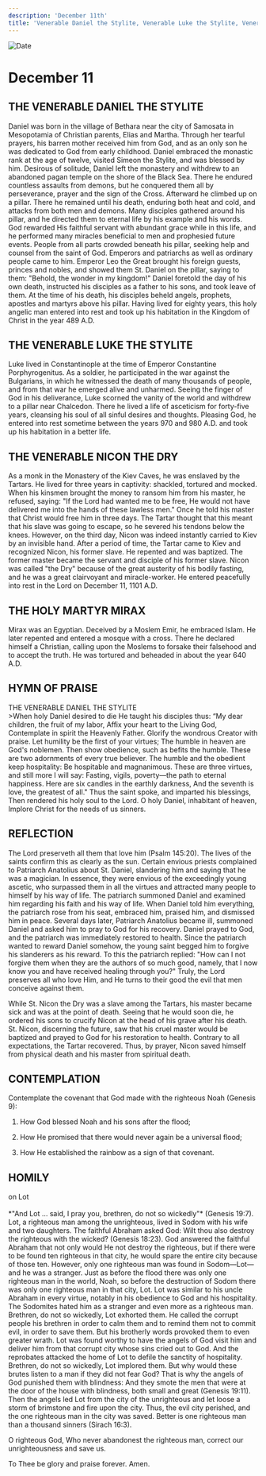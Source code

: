 ```yaml
---
description: 'December 11th'
title: 'Venerable Daniel the Stylite, Venerable Luke the Stylite, Venerable Nicon the Dry, Holy Martyr Mirax'
---
```


<CustomPaginator />
<RunningHead />

<Image src="/title-imprint.png" height={68} width={50} alt="Date" className="title-imprint"/>

# <div id="date">December <Image className="four-dot" src="/four-dot.png" height={15} width={15} alt="" />11</div>

## THE VENERABLE DANIEL THE STYLITE

Daniel was born in the village of Bethara near the city of Samosata in Mesopotamia of Christian parents, Elias and Martha. Through her tearful prayers, his barren mother received him from God, and as an only son he was dedicated to God from early childhood. Daniel embraced the monastic rank at the age of twelve, visited Simeon the Stylite, and was blessed by him. Desirous of solitude, Daniel left the monastery and withdrew to an abandoned pagan temple on the shore of the Black Sea. There he endured countless assaults from demons, but he conquered them all by perseverance, prayer and the sign of the Cross. Afterward he climbed up on a pillar. There he remained until his death, enduring both heat and cold, and attacks from both men and demons. Many disciples gathered around his pillar, and he directed them to eternal life by his example and his words. God rewarded His faithful servant with abundant grace while in this life, and he performed many miracles beneficial to men and prophesied future events. People from all parts crowded beneath his pillar, seeking help and counsel from the saint of God. Emperors and patriarchs as well as ordinary people came to him. Emperor Leo the Great brought his foreign guests, princes and nobles, and showed them St. Daniel on the pillar, saying to them: "Behold, the wonder in my kingdom!" Daniel foretold the day of his own death, instructed his disciples as a father to his sons, and took leave of them. At the time of his death, his disciples beheld angels, prophets, apostles and martyrs above his pillar. Having lived for eighty years, this holy angelic man entered into rest and took up his habitation in the Kingdom of Christ in the year 489 A.D.

## THE VENERABLE LUKE THE STYLITE

Luke lived in Constantinople at the time of Emperor Constantine Porphyrogenitus. As a soldier, he participated in the war against the Bulgarians, in which he witnessed the death of many thousands of people, and from that war he emerged alive and unharmed. Seeing the finger of God in his deliverance, Luke scorned the vanity of the world and withdrew to a pillar near Chalcedon. There he lived a life of asceticism for forty-five years, cleansing his soul of all sinful desires and thoughts. Pleasing God, he entered into rest sometime between the years 970 and 980 A.D. and took up his habitation in a better life.

## THE VENERABLE NICON THE DRY

As a monk in the Monastery of the Kiev Caves, he was enslaved by the Tartars. He lived for three years in captivity: shackled, tortured and mocked. When his kinsmen brought the money to ransom him from his master, he refused, saying: "If the Lord had wanted me to be free, He would not have delivered me into the hands of these lawless men." Once he told his master that Christ would free him in three days. The Tartar thought that this meant that his slave was going to escape, so he severed his tendons below the knees. However, on the third day, Nicon was indeed instantly carried to Kiev by an invisible hand. After a period of time, the Tartar came to Kiev and recognized Nicon, his former slave. He repented and was baptized. The former master became the servant and disciple of his former slave. Nicon was called "the Dry" because of the great austerity of his bodily fasting, and he was a great clairvoyant and miracle-worker. He entered peacefully into rest in the Lord on December 11, 1101 A.D.

## THE HOLY MARTYR MIRAX

Mirax was an Egyptian. Deceived by a Moslem Emir, he embraced Islam. He later repented and entered a mosque with a cross. There he declared himself a Christian, calling upon the Moslems to forsake their falsehood and to accept the truth. He was tortured and beheaded in about the year 640 A.D.


## HYMN OF PRAISE
<div style={{textAlign:'center', color:'crimson', fontWeight:'bold'}}>
THE VENERABLE DANIEL THE STYLITE
</div>
>When holy Daniel desired to die  
He taught his disciples thus:  
“My dear children, the fruit of my labor,  
Affix your heart to the Living God,  
Contemplate in spirit the Heavenly Father.  
Glorify the wondrous Creator with praise.  
Let humility be the first of your virtues;  
The humble in heaven are God's noblemen.  
Then show obedience, such as befits the humble.  
These are two adornments of every true believer.  
The humble and the obedient keep hospitality:  
Be hospitable and magnanimous.  
These are three virtues, and still more I will say:  
Fasting, vigils, poverty—the path to eternal happiness.  
Here are six candles in the earthly darkness,  
And the seventh is love, the greatest of all."  
Thus the saint spoke, and imparted his blessings,  
Then rendered his holy soul to the Lord.  
O holy Daniel, inhabitant of heaven,  
Implore Christ for the needs of us sinners.  


## REFLECTION

The Lord preserveth all them that love him (Psalm 145:20). The lives of the saints confirm this as clearly as the sun. Certain envious priests complained to Patriarch Anatolius about St. Daniel, slandering him and saying that he was a magician. In essence, they were envious of the exceedingly young ascetic, who surpassed them in all the virtues and attracted many people to himself by his way of life. The patriarch summoned Daniel and examined him regarding his faith and his way of life. When Daniel told him everything, the patriarch rose from his seat, embraced him, praised him, and dismissed him in peace. Several days later, Patriarch Anatolius became ill, summoned Daniel and asked him to pray to God for his recovery. Daniel prayed to God, and the patriarch was immediately restored to health. Since the patriarch wanted to reward Daniel somehow, the young saint begged him to forgive his slanderers as his reward. To this the patriarch replied: "How can I not forgive them when they are the authors of so much good, namely, that I now know you and have received healing through you?" Truly, the Lord preserves all who love Him, and He turns to their good the evil that men conceive against them.

While St. Nicon the Dry was a slave among the Tartars, his master became sick and was at the point of death. Seeing that he would soon die, he ordered his sons to crucify Nicon at the head of his grave after his death. St. Nicon, discerning the future, saw that his cruel master would be baptized and prayed to God for his restoration to health. Contrary to all expectations, the Tartar recovered. Thus, by prayer, Nicon saved himself from physical death and his master from spiritual death.


## CONTEMPLATION

Contemplate the covenant that God made with the righteous Noah (Genesis 9):

1. How God blessed Noah and his sons after the flood;

2. How He promised that there would never again be a universal flood;

3. How He established the rainbow as a sign of that covenant.


## HOMILY
<div style={{textAlign:'center', color:'crimson', fontWeight:'bold'}}>
on Lot
</div>
<br />
<div style={{textAlign:'right'}}>
*"And Lot … said, I pray you, brethren, do not so wickedly"* (Genesis 19:7).
</div>
Lot, a righteous man among the unrighteous, lived in Sodom with his wife and two daughters. The faithful Abraham asked God: Wilt thou also destroy the righteous with the wicked? (Genesis 18:23). God answered the faithful Abraham that not only would He not destroy the righteous, but if there were to be found ten righteous in that city, he would spare the entire city because of those ten. However, only one righteous man was found in Sodom—Lot—and he was a stranger. Just as before the flood there was only one righteous man in the world, Noah, so before the destruction of Sodom there was only one righteous man in that city, Lot. Lot was similar to his uncle Abraham in every virtue, notably in his obedience to God and his hospitality. The Sodomites hated him as a stranger and even more as a righteous man. Brethren, do not so wickedly, Lot exhorted them. He called the corrupt people his brethren in order to calm them and to remind them not to commit evil, in order to save them. But his brotherly words provoked them to even greater wrath. Lot was found worthy to have the angels of God visit him and deliver him from that corrupt city whose sins cried out to God. And the reprobates attacked the home of Lot to defile the sanctity of hospitality. Brethren, do not so wickedly, Lot implored them. But why would these brutes listen to a man if they did not fear God? That is why the angels of God punished them with blindness: And they smote the men that were at the door of the house with blindness, both small and great (Genesis 19:11). Then the angels led Lot from the city of the unrighteous and let loose a storm of brimstone and fire upon the city. Thus, the evil city perished, and the one righteous man in the city was saved. Better is one righteous man than a thousand sinners (Sirach 16:3).

O righteous God, Who never abandonest the righteous man, correct our unrighteousness and save us.

To Thee be glory and praise forever. Amen.